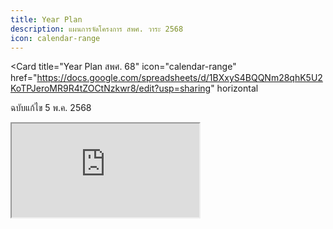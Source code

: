 ```yaml
---
title: Year Plan
description: แผนการจัดโครงการ สพศ. วาระ 2568
icon: calendar-range
---
```


<Card
  title="Year Plan สพศ. 68"
  icon="calendar-range"
  href="https://docs.google.com/spreadsheets/d/1BXxyS4BQQNm28qhK5U2KoTPJeroMR9R4tZOCtNzkwr8/edit?usp=sharing"
  horizontal
>
  ฉบับแก้ไข 5 พ.ค. 2568
</Card>

<iframe
  src="https://docs.google.com/spreadsheets/d/1BXxyS4BQQNm28qhK5U2KoTPJeroMR9R4tZOCtNzkwr8/htmlview?widget=false&amp;headers=false&amp;chrome=false"
  className="aspect-[4/3] w-full rounded-xl"
/>

คณะจะอนุมัติตามโครงการที่อยู่ใน Year Plan เท่านั้น‼️ ไม่มีเกินไม่มีขาด ไม่มีการทบจากโครงการอื่นที่ใช้น้อยกว่าที่ขอ‼️

โครงการที่นอกเหนือจากนี้ให้ไปใช้งบส่วนอื่นที่ไม่ใช้เงินคณะ เช่น งบสพศ. ซึ่งโดยเบื้องต้น สพศ. จะไม่อนุมัติ โครงการอื่นที่ไม่ได้เสนอตาม Year Plan (แต่มีสล็อตว่างอยู่พอสมควร) มีคำถามสงสัย โปรดสอบถามที่ นายก และ อุปฯบริหาร

## แนวทางพิจารณาโครงการและวางแผนงบประมาณ

สพศ. มีแนวทางการ **พิจารณาโครงการ ** และ **วางแผนงบประมาณ** โดยปัจจัยดังนี้

- **Scale**: ขนาดของโครงการ และกิจกรรมที่จัด
- **Direction**: ทิศทางของโครงการในปีถัดไป ขยาย/ลดขนาด
- **Impact**: ประโยชน์ของกิจกรรมต่อตัวนศพ.

ผ่านการ**วิเคราะห์งบย้อนหลัง**ของแต่ละโครงการในปีก่อนๆ เพื่อจัดทำเป็นแผนการจัดโครงการตลอดทั้งวาระ 2568

## ฉบับปรับปรุงแก้ไข 5 พ.ค. 68

- รวบโครงการที่มีความซ้ำซ้อน และ มีวัตถุประสงค์ใกล้เคียงกัน
- ปรับลดงบในภาพรวม โดยย้อนดูงบจากปีล่าสุด
- ปรับแก้ประเภทโครงการ เพื่อวิเคราะห์งบส่วนชมรมได้ละเอียดมากขึ้น
- ปรับเพิ่มโครงการที่ยังไม่ได้นำเสนอในครั้งก่อน เพื่อความครบถ้วนในการวางแผนงบ
- กระจายโครงการในแต่ละเดือน เพื่อความง่ายต่อการบริหารงานโครงการ

## โครงการทั้งหมด

### โครงการใหญ่

เป็นโครงการที่ใช้งบประมาณสูงกว่าโครงการโดยเฉลี่ย (100,000 บาท ขึ้นไป)

<iframe
  src="https://docs.google.com/spreadsheets/d/e/2PACX-1vRkfzQGbcA4wwUjshe66MaE8Egx44mGoFmI7dduEewlzlQBAATqkrcPS38LTk10r-pKic8dfCv7GL-k/pubhtml?gid=1013566645&amp;single=true&amp;widget=false&amp;headers=false&amp;chrome=false"
  className="aspect-video w-full rounded-xl"
/>

### โครงการประจำ

เป็นโครงการที่มีการจัดต่อเนื่องเป็นเวลาเกิน 2 ปี มีแพลนจะจัดเรื่อย ๆ มีค่าใช้จ่ายค่อนข้างคงที่ และมีความสำคัญต่อศิริราช

<iframe
  src="https://docs.google.com/spreadsheets/d/e/2PACX-1vRkfzQGbcA4wwUjshe66MaE8Egx44mGoFmI7dduEewlzlQBAATqkrcPS38LTk10r-pKic8dfCv7GL-k/pubhtml?gid=409105765&amp;single=true&amp;widget=false&amp;headers=false&amp;chrome=false"
  className="aspect-video w-full rounded-xl"
/>

### โครงการชมรม

เป็นกิจกรรมที่จัดโดยชมรมต่าง ๆ ในศิริราชตามความสนใจของนักศึกษาแพทย์ โดยแบ่งเป็น 4 ด้าน ได้แก่ **กีฬา / ดนตรี-การแสดง / Lifestyle / วิชาการ** โดยกิจกรรมอาจจะจัดในรูปแบบของ workshop, การจัดซื้อจัดจ้าง, การเดินทางไปนอกสถานที่

และได้วางแผนงบประมาณไว้สำหรับชมรมต่าง ๆ 8,000 บาทต่อโครงการ จัดไว้ให้เดือนละ 2 โครงการ ทั้งหมด 10 เดือน (**Clubs \#1-20**) โดยแบ่งเป็นสำหรับแต่ละด้านดังนี้

| ชมรมด้าน      | จำนวนโครงการ |
| ------------- | ------------ |
| กีฬา          | 2 โครงการ    |
| ดนตรี-การแสดง | 3 โครงการ    |
| Lifestyle     | 3 โครงการ    |
| วิจัย         | 3 โครงการ    |
| วิชาการ       | 9 โครงการ    |

<iframe
  src="https://docs.google.com/spreadsheets/d/e/2PACX-1vRkfzQGbcA4wwUjshe66MaE8Egx44mGoFmI7dduEewlzlQBAATqkrcPS38LTk10r-pKic8dfCv7GL-k/pubhtml?gid=407312739&amp;single=true&amp;widget=false&amp;headers=false&amp;chrome=false"
  className="aspect-video w-full rounded-xl"
/>

### โครงการชมรมกีฬา

เป็นกิจกรรมที่จัดโดยชมรมกีฬาในศิริราชซึ่งจะมีลักษณะการจัดเป็นประจำทุกปีเพื่อเสริมสร้างสุขภาพของนักศึกษาแพทย์และสร้างนักกีฬาเพื่อใช้ในการแข่งขันต่าง ๆ ของศิริราช

<iframe
  src="https://docs.google.com/spreadsheets/d/e/2PACX-1vRkfzQGbcA4wwUjshe66MaE8Egx44mGoFmI7dduEewlzlQBAATqkrcPS38LTk10r-pKic8dfCv7GL-k/pubhtml?gid=622988026&amp;single=true&amp;widget=false&amp;headers=false&amp;chrome=false"
  className="aspect-video w-full rounded-xl"
/>

### โครงการ ทีมงาน สพศ.

เป็นโครงการที่จัดขึ้นโดยทีมงานสพศ.เอง ทำโครงการเพื่อมุ่งเน้นพัฒนานักศึกษาแพทย์ สร้างสรรค์ประโยชน์แก่นักศึกษาแพทย์

#### Health system science project

เป็นกิจกรรมที่จะช่วยเสริมสร้าง ความรู้ความเข้าใจ ในเรื่องของ**ระบบสุขภาพของประเทศไทย**
ช่วยให้นักศึกษาแพทย์เข้าใจบทบาทของตนในระบบสุขภาพ และเตรียมความพร้อมในการเป็นส่วนหนึ่งในการพัฒนาระบบสุขภาพในอนาคต

#### Policy Lab

เป็นกิจกรรมที่จะช่วยสร้างแรงบันดาลใจและความรู้ความเข้าใจใน กระบวนการขับเคลื่อนนโยบายด้านสุขภาพระดับประเทศ

#### Personal Development project \#1-6

โครงการที่จัดโดยฝ่ายพัฒนาบุคคล (**Personal development: PD**) เพื่อพัฒนาศักยภาพของนักศึกษาแพทย์ศิริราชในมิติอื่น ๆ
นอกจากความรู้ในด้านของการแพทย์ เพื่อนำไปประยุกต์ใช้ในศตวรรษที่ 21 จัดขึ้นในรูปแบบของ workshop โดยแบ่งเป็น 3 ฝ่าย ฝ่ายละ 2 กิจกรรม ได้แก่
**Economics**, **Meta Skill**, **Technology**

#### Personal Development CSR \#1-2

เป็นโครงการเพื่อสังคม โดยจัดขึ้นเพื่อเสริมสร้างพื้นฐานความคิด **การทำประโยชน์เพื่อส่วนรวม**
ให้นักศึกษาแพทย์ได้เห็นถึง**คุณค่าในการทำประโยชน์เพื่อผู้อื่น**
ผ่านกิจกรรมที่น่าสนใจ เช่น สอนความรู้ด้านการแพทย์ แนะนำการดูแลสุขภาพ เริ่มจากโครงการเล็ก ๆ
โดยผ่านความร่วมมือกับหน่วยงาน หรือ องค์กรต่าง ๆ

#### International Day \#1-3

เพื่อส่งเสริมวันสำคัญสากลต่าง ๆ มีจุดมุ่งหมายเพื่อส่งเสริมในเรื่องของสิทธิมนุษยชน สิ่งแวดล้อม
และความเห็นอกเห็นใจเพื่อนมนุษย์ เช่น International Women Day, World Environment Day

#### Mental Health \#1-5

เป็นกิจกรรมเพื่อส่งเสริมเรื่องของสุขภาพจิตในนักศึกษาแพทย์ศิริราช จัดเป็นรอบ ๆ ตลอดทั้งวาระ

#### International Activity \#1-3

เป็นกิจกรรมเพื่อส่งเสริมในเรื่องของ Internationalization
โดยมีกิจกรรมได้แก่ International debate, Exchange student meeting

#### Exchange Hosting workshop \#1-2

เป็น workshop เพื่ออมรมการเป็น host ที่ดี สำหรับผู้ที่มา elective ที่โรงพยาบาลศิริราช
เพื่อสร้างความสัมพันธ์อันดีระหว่างศิริราช ผู้มาเยือนและสถาบันของผู้มาเยือน

#### International abroad fair

งาน talkshow และ แบ่งปันประสบการณ์สำหรับการเรียนต่อต่างประเทศ

#### Management workshop \#1-3

เป็นโครงการเพื่อพัฒนาบุคลากรใน สพศ เพื๋อทำให้บุคคลากรมีทักษะในด้านของการบริหารจัดการ
และสามารถที่จะทำงานร่วมกับผู้อื่นได้ดี ซึ่งเป็นทักษะชีวิตสำหรับการทำงานในอนาคต เช่น Team management workshop

#### Research&Development workshop

workshop เพื่อส่งเสริมทักษะในเรื่องของการรวบรวมข้อมูล และส่งเสริมการใช้งานข้อมูลเพื่อพัฒนาองค์กร

#### PR จัดบอร์ด \#1-3

โครงการจัดบอร์ดเพื่อประชาสัมพันธ์ตามห้องสมุด และหอพักนักศึกษา เพื่อสื่อสารระหว่าง สพศ. และนักศึกษาแพทย์เพิ่มมากขึ้น

#### Special Act \#1-2

เป็นกิจกรรมที่จัดขึ้นเพื่อส่งเสริมความสัมพันธ์ระหว่างนักศึกษาแพทย์ชั้นปีต่าง ๆ ในศิริราช

<iframe
  src="https://docs.google.com/spreadsheets/d/e/2PACX-1vRkfzQGbcA4wwUjshe66MaE8Egx44mGoFmI7dduEewlzlQBAATqkrcPS38LTk10r-pKic8dfCv7GL-k/pubhtml?gid=1604602673&amp;single=true&amp;widget=false&amp;headers=false&amp;chrome=false"
  className="aspect-video w-full rounded-xl"
/>

### โครงการใหม่

เป็นโครงการที่เข้ารวมใน campaign 'SMSU Pitch Your Idea 2025'
โดยมีทั้งหมด ไตรมาสละ 2 โครงการ **รวมทั้งหมด 8 โครงการ**

#### ความสำคัญของโครงการ

- เนื่องจากโครงการของนักศึกษาแพทย์ ศิริราช มีโครงการเปิดใหม่เพิ่มขึ้นทุกปี ทำให้มีพื้นที่ในการเติบโตของนักศึกษาแพทย์ศิริราช
- โครงการที่เกิดขึ้นใหม่ สามารถพัฒนาต่อจนเป็นโครงการใหญ่ได้ เช่น โครงการ Art Space

#### แนวทางการพิจารณา

1. เปิดให้นักศึกษาแพทย์ศิริราชทุกชั้นปีสามารถส่งไอเดียที่อยากทำ ผ่านการ pitching project โดยมีงบประมาณโครงการละ 15,000 บาท
2. คณะกรรมการประเมินความคุ้มค่าของโครงการที่จะจัดขึ้นใหม่ผ่านตัวชี้วัดได้แก่ HIDEF ,SKILLS และความคุ้มค่าในการลงทุนและเข้าถึงนักศึกษาแพทย์
3. ทีมงาน สพศ. ช่วยในการให้คำปรึกษาเพื่อสร้างโครงการที่ประสบความสำเร็จต่อไป

<iframe
  src="https://docs.google.com/spreadsheets/d/e/2PACX-1vRkfzQGbcA4wwUjshe66MaE8Egx44mGoFmI7dduEewlzlQBAATqkrcPS38LTk10r-pKic8dfCv7GL-k/pubhtml?gid=972721298&amp;single=true&amp;widget=false&amp;headers=false&amp;chrome=false"
  className="aspect-video w-full rounded-xl"
/>
